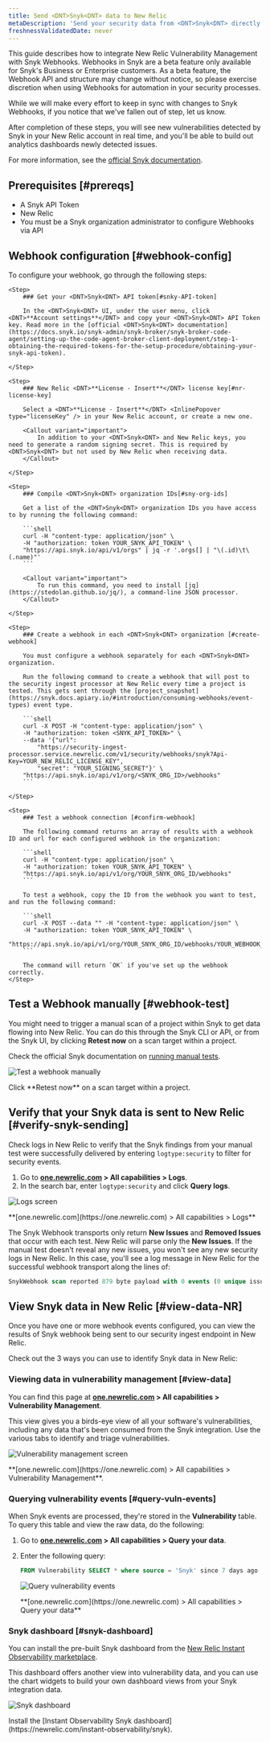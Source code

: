 ```yaml
---
title: Send <DNT>Snyk<DNT> data to New Relic
metaDescription: 'Send your security data from <DNT>Snyk<DNT> directly to New Relic.'
freshnessValidatedDate: never
---
```








This guide describes how to integrate New Relic Vulnerability Management with <DNT>Snyk<DNT> Webhooks. Webhooks in <DNT>Snyk<DNT> are a beta feature only available for <DNT>Snyk<DNT>'s Business or Enterprise customers. As a beta feature, the Webhook API and structure may change without notice, so please exercise discretion when using Webhooks for automation in your security processes.

While we will make every effort to keep in sync with changes to <DNT>Snyk<DNT> Webhooks, if you notice that we've fallen out of step, let us know. 

After completion of these steps, you will see new vulnerabilities detected by <DNT>Snyk<DNT> in your New Relic account in real time, and you'll be able to build out analytics dashboards newly detected issues.

For more information, see the [official <DNT>Snyk<DNT> documentation](https://snyk.docs.apiary.io/#reference/webhooks).

## Prerequisites [#prereqs]

- A <DNT>Snyk<DNT> API Token
- New Relic <InlinePopover type="licenseKey" />
- You must be a <DNT>Snyk<DNT> organization administrator to configure Webhooks via API

## Webhook configuration [#webhook-config]

To configure your webhook, go through the following steps:

<Steps>

    <Step>
        ### Get your <DNT>Snyk<DNT> API token[#snky-API-token]
        
        In the <DNT>Snyk<DNT> UI, under the user menu, click <DNT>**Account settings**</DNT> and copy your <DNT>Snyk<DNT> API Token key. Read more in the [official <DNT>Snyk<DNT> documentation](https://docs.snyk.io/snyk-admin/snyk-broker/snyk-broker-code-agent/setting-up-the-code-agent-broker-client-deployment/step-1-obtaining-the-required-tokens-for-the-setup-procedure/obtaining-your-snyk-api-token).

    </Step>

    <Step>
        ### New Relic <DNT>**License - Insert**</DNT> license key[#nr-license-key]

        Select a <DNT>**License - Insert**</DNT> <InlinePopover type="licenseKey" /> in your New Relic account, or create a new one.

        <Callout variant="important">
            In addition to your <DNT>Snyk<DNT> and New Relic keys, you need to generate a random signing secret. This is required by <DNT>Snyk<DNT> but not used by New Relic when receiving data.
        </Callout>

    </Step>

    <Step>
        ### Compile <DNT>Snyk<DNT> organization IDs[#sny-org-ids]

        Get a list of the <DNT>Snyk<DNT> organization IDs you have access to by running the following command:

        ```shell
        curl -H "content-type: application/json" \
        -H "authorization: token YOUR_SNYK_API_TOKEN" \
        "https://api.snyk.io/api/v1/orgs" | jq -r '.orgs[] | "\(.id)\t\(.name)"'
        ```

        <Callout variant="important">
            To run this command, you need to install [jq](https://stedolan.github.io/jq/), a command-line JSON processor.
        </Callout>

    </Step>

    <Step>
        ### Create a webhook in each <DNT>Snyk<DNT> organization [#create-webhook]

        You must configure a webhook separately for each <DNT>Snyk<DNT> organization. 
        
        Run the following command to create a webhook that will post to the security ingest processor at New Relic every time a project is tested. This gets sent through the [project_snapshot](https://snyk.docs.apiary.io/#introduction/consuming-webhooks/event-types) event type.
    
        ```shell
        curl -X POST -H "content-type: application/json" \
        -H "authorization: token <SNYK_API_TOKEN>" \
        --data '{"url": 
            "https://security-ingest-processor.service.newrelic.com/v1/security/webhooks/snyk?Api-Key=YOUR_NEW_RELIC_LICENSE_KEY",
            "secret": "YOUR_SIGNING_SECRET"}' \
        "https://api.snyk.io/api/v1/org/<SNYK_ORG_ID>/webhooks"
        ```

    </Step>

    <Step>
        ### Test a webhook connection [#confirm-webhook]

        The following command returns an array of results with a webhook ID and url for each configured webhook in the organization:
        
        ```shell
        curl -H "content-type: application/json" \
        -H "authorization: token YOUR_SNYK_API_TOKEN" \
        "https://api.snyk.io/api/v1/org/YOUR_SNYK_ORG_ID/webhooks"
        ```

        To test a webhook, copy the ID from the webhook you want to test, and run the following command:
        
        ```shell
        curl -X POST --data "" -H "content-type: application/json" \
        -H "authorization: token YOUR_SNYK_API_TOKEN" \
        "https://api.snyk.io/api/v1/org/YOUR_SNYK_ORG_ID/webhooks/YOUR_WEBHOOK_ID/ping"
        ```

        The command will return `OK` if you've set up the webhook correctly.
    </Step>

</Steps>

## Test a Webhook manually [#webhook-test]

You might need to trigger a manual scan of a project within <DNT>Snyk<DNT> to get data flowing into New Relic. You can do this through the <DNT>Snyk<DNT> CLI or API, or from the <DNT>Snyk<DNT> UI, by clicking <DNT>**Retest now**</DNT> on a scan target within a project.

Check the official <DNT>Snyk<DNT> documentation on [running manual tests](https://docs.snyk.io/getting-started/running-tests#run-tests-manually).

<img
  title="Test a webhook manually"
  alt="Test a webhook manually"
  src={vulnerabilitymanagementTestWebhook}
/>

<figcaption>
  Click <DNT>**Retest now**</DNT> on a scan target within a project.
</figcaption>

## Verify that your <DNT>Snyk<DNT> data is sent to New Relic [#verify-snyk-sending]

Check logs in New Relic to verify that the <DNT>Snyk<DNT> findings from your manual test were successfully delivered by entering `logtype:security` to filter for security events. 

1. Go to <DNT>**[one.newrelic.com](https://one.newrelic.com) > All capabilities > Logs**</DNT>.
2. In the search bar, enter `logtype:security` and click <DNT>**Query logs**</DNT>.

<img
  title="Logs screen"
  alt="Logs screen"
  src={vulnerabilitymanagementVerifySnykData}
/>

<figcaption>
  <DNT>**[one.newrelic.com](https://one.newrelic.com) > All capabilities > Logs**</DNT>
</figcaption>

The <DNT>Snyk<DNT> Webhook transports only return <DNT>**New Issues**</DNT> and <DNT>**Removed Issues**</DNT> that occur with each test. New Relic will parse only the <DNT>**New Issues**</DNT>. If the manual test doesn't reveal any new issues, you won't see any new security logs in New Relic. In this case, you'll see a log message in New Relic for the successful webhook transport along the lines of:

```sql
SnykWebhook scan reported 879 byte payload with 0 events (0 unique issue ids) from '' errors=no
```

## View <DNT>Snyk<DNT> data in New Relic [#view-data-NR]

Once you have one or more webhook events configured, you can view the results of <DNT>Snyk<DNT> webhook being sent to our security ingest endpoint in New Relic.

Check out the 3 ways you can use to identify <DNT>Snyk<DNT> data in New Relic:

### Viewing data in vulnerability management [#view-data]

You can find this page at <DNT>**[one.newrelic.com](https://one.newrelic.com) > All capabilities > Vulnerability Management**</DNT>.

This view gives you a birds-eye view of all your software's vulnerabilities, including any data that's been consumed from the <DNT>Snyk<DNT> integration. Use the various tabs to identify and triage vulnerabilities.

<img
  title="Vulnerability management screen"
  alt="Vulnerability management screen"
  src={accountsVmLanding}
/>

<figcaption>
  <DNT>**[one.newrelic.com](https://one.newrelic.com) > All capabilities > Vulnerability Management**</DNT>.
</figcaption>

### Querying vulnerability events [#query-vuln-events]

When <DNT>Snyk<DNT> events are processed, they're stored in the <DNT>**Vulnerability**</DNT> table. To query this table and view the raw data, do the following:

1. Go to <DNT>**[one.newrelic.com](https://one.newrelic.com) > All capabilities > Query your data**</DNT>.
2. Enter the following query:
    ```sql
    FROM Vulnerability SELECT * where source = 'Snyk' since 7 days ago
    ```
    <img
    title="Query vulnerability events"
    alt="Query vulnerability events"
    src={vulnerabilitymanagementQueryVulnEvents}
    />

    <figcaption>
    <DNT>**[one.newrelic.com](https://one.newrelic.com) > All capabilities > Query your data**</DNT>
    </figcaption>

### <DNT>Snyk<DNT> dashboard [#snyk-dashboard]

You can install the pre-built <DNT>Snyk<DNT> dashboard from the [New Relic Instant Observability marketplace](https://newrelic.com/instant-observability/snyk).

This dashboard offers another view into vulnerability data, and you can use the chart widgets to build your own dashboard views from your <DNT>Snyk<DNT> integration data.

<img
  title="Snyk dashboard"
  alt="Snyk dashboard"
  src={vmSnykDashboard}
/>

<figcaption>
  Install the [Instant Observability <DNT>Snyk<DNT> dashboard](https://newrelic.com/instant-observability/snyk).
</figcaption>
